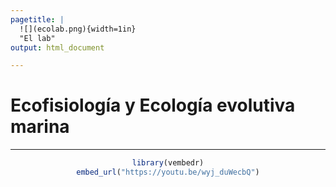 ```yaml
---
pagetitle: |
  ![](ecolab.png){width=1in}  
  "El lab"
output: html_document

---
```


# **Ecofisiología y Ecología evolutiva marina**

------------------------------------------------------------------------

<center>
```r
library(vembedr)
embed_url("https://youtu.be/wyj_duWecbQ")
```
</center>

